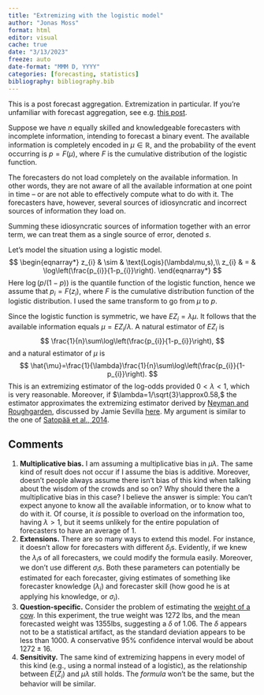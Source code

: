 ```yaml
---
title: "Extremizing with the logistic model"
author: "Jonas Moss"
format: html
editor: visual
cache: true
date: "3/13/2023"
freeze: auto
date-format: "MMM D, YYYY"
categories: [forecasting, statistics]
bibliography: bibliography.bib
---
```


This is a post forecast aggregation. Extremization in particular. If you're unfamiliar with forecast aggregation, see e.g. [this post](https://forum.effectivealtruism.org/posts/acREnv2Z5h4Fr5NWz/my-current-best-guess-on-how-to-aggregate-forecasts).

Suppose we have $n$ equally skilled and knowledgeable forecasters with incomplete information, intending to forecast a binary event. The available information is completely encoded in $\mu\in\mathbb{R}$, and the probability of the event occurring is $p=F(\mu)$, where $F$ is the cumulative distribution of the logistic function. 

The forecasters do not load completely on the available information. In other words, they are not aware of all the available information at one point in time -- or are not able to effectively compute what to do with it. The forecasters have, however, several sources of idiosyncratic and incorrect sources of information they load on. 

Summing these idiosyncratic sources of information together with an error term, we can treat them as a single source of error, denoted $s$. 

Let's model the situation using a logistic model.
$$
\begin{eqnarray*}
z_{i} & \sim & \text{Logis}(\lambda\mu,s),\\
z_{i} & = & \log\left(\frac{p_{i}}{1-p_{i}}\right).
\end{eqnarray*}
$$
Here $\log(p/(1-p))$ is the quantile function of the logistic function, hence we assume that $p_{i}=F(z_{i}),$ where $F$ is the cumulative distribution function of the logistic distribution. I used the same transform to go from $\mu$ to $p$.

Since the logistic function is symmetric, we have $EZ_{i}=\lambda\mu$. It follows that the available information equals $\mu=EZ_{i}/\lambda$. A natural estimator of $EZ_{i}$ is
$$
\frac{1}{n}\sum\log\left(\frac{p_{i}}{1-p_{i}}\right),
$$
and a natural estimator of $\mu$ is
$$
\hat{\mu}=\frac{1}{\lambda}\frac{1}{n}\sum\log\left(\frac{p_{i}}{1-p_{i}}\right).
$$
This is an extremizing estimator of the log-odds provided $0<\lambda<1$, which is very reasonable. Moreover, if $\lambda=1/\sqrt{3}\approx0.58,$ the estimator approximates the extremizing estimator derived by [Neyman and Roughgarden](https://arxiv.org/abs/2111.03153), discussed by Jamie Sevilla [here](https://forum.effectivealtruism.org/posts/biL94PKfeHmgHY6qe/principled-extremizing-of-aggregated-forecasts). My argument is similar to the one of [Satopää et al., 2014](https://www.sciencedirect.com/science/article/abs/pii/S0169207013001635).

## Comments
1. **Multiplicative bias.** I am assuming a multiplicative bias in $\mu\lambda$. The same kind of result does not occur if I assume the bias is additive. Moreover, doesn't people always assume there isn't bias of this kind when talking about the wisdom of the crowds and so on? Why should there the a multiplicative bias in this case? I believe the answer is simple: You can't expect anyone to know all the available information, or to know what to do with it. Of course, it *is* possible to overload on the information too, having $\lambda>1$, but it seems unlikely for the entire population of forecasters to have an average of $1$.
2. **Extensions.** There are so many ways to extend this model. For instance, it doesn't allow for forecasters with different $\delta_i$s. Evidently, if we knew the $\lambda_i$s of all forecasters, we could modify the formula easily. Moreover, we don't use different $\sigma_i$s. Both these parameters can potentially be estimated for each forecaster, giving estimates of something like forecaster knowledge ($\lambda_i$) and forecaster skill (how good he is at applying his knowledge, or $\sigma_i$). 
3. **Question-specific.** Consider the problem of estimating the [weight of a cow](https://www.npr.org/sections/money/2015/08/07/429720443/17-205-people-guessed-the-weight-of-a-cow-heres-how-they-did). In this experiment, the true weight was $1272$ lbs, and the mean forecasted weight was $1355$lbs, suggesting a $\delta$ of $1.06.$ The $\delta$ appears not to be a statistical artifact, as the standard deviation appears to be less than $1000$. A conservative $95\%$ confidence interval would be about $1272\pm 16$. 
4. **Sensitivity.** The same kind of extremizing happens in every model of this kind (e.g., using a normal instead of a logistic), as the relationship between $E(Z_i)$ and $\mu\lambda$ still holds. The *formula* won't be the same, but the behavior will be similar.

